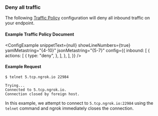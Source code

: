 
### Deny all traffic

The following [Traffic Policy](/docs/tcp/traffic-policy/)
configuration will deny all inbound traffic on your endpoint.

#### Example Traffic Policy Document

<ConfigExample
	snippetText={null}
	showLineNumbers={true}
	yamlMetastring="{4-10}"
	jsonMetastring="{5-7}"
	config={{
		inbound: [
			{
				actions: [
					{
						type: "deny",
					},
				],
			},
		],
	}}
/>

#### Example Request

```shell
$ telnet 5.tcp.ngrok.io 22984

Trying...
Connected to 5.tcp.ngrok.io.
Connection closed by foreign host.
```

In this example, we attempt to connect to `5.tcp.ngrok.io:22984` using the
`telnet` command and ngrok immediately closes the connection.
